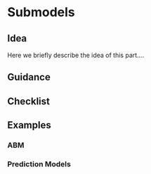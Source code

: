 # Submodels

## Idea

Here we briefly describe the idea of this part....

## Guidance

## Checklist

## Examples

### ABM

### Prediction Models
